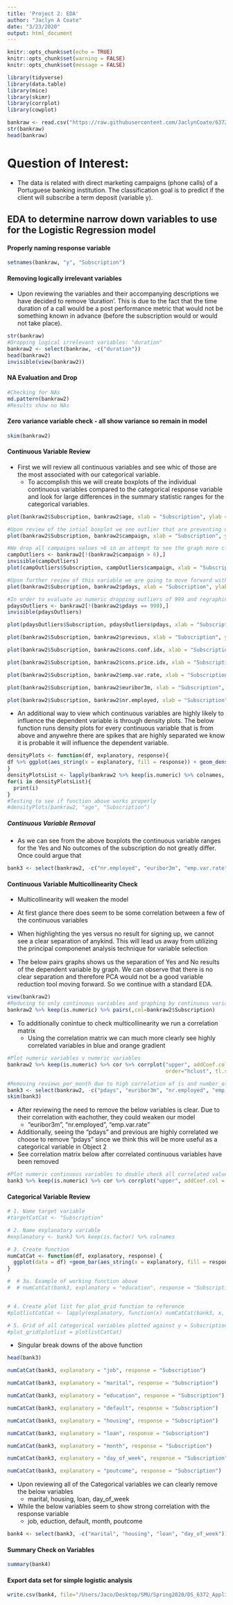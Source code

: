 ```yaml
---
title: 'Project 2: EDA'
author: "Jaclyn A Coate"
date: "3/23/2020"
output: html_document
---
```


```r
knitr::opts_chunk$set(echo = TRUE)
knitr::opts_chunk$set(warning = FALSE)
knitr::opts_chunk$set(message = FALSE)
```

```r
library(tidyverse)
library(data.table)
library(mice)
library(skimr)
library(corrplot)
library(cowplot)
```

```r
bankraw <- read.csv("https://raw.githubusercontent.com/JaclynCoate/6372_Project_2/master/Data/bank-additional-full.csv", header = TRUE, sep = ";", strip.white = TRUE)
str(bankraw)
head(bankraw)
```

# Question of Interest:
- The data is related with direct marketing campaigns (phone calls) of a Portuguese banking institution. The classification goal is to predict if the client will subscribe a term deposit (variable y).

## EDA to determine narrow down variables to use for the Logistic Regression model

#### Properly naming response variable

```r
setnames(bankraw, "y", "Subscription")
```

#### Removing logically irrelevant variables
- Upon reviewing the variables and their accompanying descriptions we have decided to remove 'duration'. This is due to the fact that the time duration of a call would be a post performance metric that would not be something known in advance (before the subscription would or would not take place). 

```r
str(bankraw)
#Dropping logical irrelevant variables: "duration"
bankraw2 <- select(bankraw, -c("duration"))
head(bankraw2)
invisible(view(bankraw2))
```

#### NA Evaluation and Drop

```r
#Checking for NAs
md.pattern(bankraw2)
#Results show no NAs
```

#### Zero variance variable check - all show variance so remain in model

```r
skim(bankraw2)
```

#### Continuous Variable Review
- First we will review all continuous variables and see whic of those are the most associated with our categorical variable.
  - To accomplish this we will create boxplots of the individual continuous variables compared to the categorical response variable and look for large differences in the summary statistic ranges for the categorical variables.

```r
plot(bankraw2$Subscription, bankraw2$age, xlab = "Subscription", ylab = "Age", title = "Subscription v Age", col=c(82,107)) 
```

```r
#Upon review of the intial boxplot we see outlier that are preventing us from seeing the actual boxplot shape and move
plot(bankraw2$Subscription, bankraw2$campaign, xlab = "Subscription", ylab = "Campaign", title = "Subscription v Campaign", col=c(82,107)) 

#We drop all campaigns values >6 in an attempt to see the graph more clearly
campOutliers <- bankraw2[!(bankraw2$campaign > 6),]
invisible(campOutliers)
plot(campOutliers$Subscription, campOutliers$campaign, xlab = "Subscription", ylab = "Campaign < 25", title = "Subscription v Campaign < 25", col=c(82,107)) 
```

```r
#Upon further review of this variable we are going to move forward with created a new variable that is 'Contacted' or 'Not Contacted' and evaluate as a categorical variable against 'Subscriptions'. This will be done in objective 1, but for now in the EDA we will leave as numeric.
plot(bankraw2$Subscription, bankraw2$pdays, xlab = "Subscription", ylab = "pdays", title = "Subscription v cons.conf.idx", col=c(82,107)) 

#In order to evaluate as numeric dropping outliers of 999 and regraphing the pdays numeric variable.
pdaysOutliers <- bankraw2[!(bankraw2$pdays == 999),]
invisible(pdaysOutliers)

plot(pdaysOutliers$Subscription, pdaysOutliers$pdays, xlab = "Subscription", ylab = "pdays", title = "Subscription v cons.conf.idx", col=c(82,107)) 
```

```r
plot(bankraw2$Subscription, bankraw2$previous, xlab = "Subscription", ylab = "cons.conf.idx", title = "Subscription v cons.conf.idx", col=c(82,107)) 
```

```r
plot(bankraw2$Subscription, bankraw2$cons.conf.idx, xlab = "Subscription", ylab = "cons.conf.idx", title = "Subscription v cons.conf.idx", col=c(82,107)) 
```

```r
plot(bankraw2$Subscription, bankraw2$cons.price.idx, xlab = "Subscription", ylab = "cons.price.idx", title = "Subscription v cons.price.idx", col=c(82,107)) 
```

```r
plot(bankraw2$Subscription, bankraw2$emp.var.rate, xlab = "Subscription", ylab = "cons.conf.idx", title = "Subscription v emp.var.rate", col=c(82,107)) 
```

```r
plot(bankraw2$Subscription, bankraw2$euribor3m, xlab = "Subscription", ylab = "euribor3m", title = "Subscription v euribor3m", col=c(82,107)) 
```

```r
plot(bankraw2$Subscription, bankraw2$nr.employed, xlab = "Subscription", ylab = "nr.employed", title = "Subscription v nr.employed", col=c(82,107)) 
```

- An additional way to view which continuous variables are highly likely to influence the dependent variable is through density plots. The below function runs density plots for every continuous variable that is from above and anywehre there are spikes that are highly separated we know it is probable it will influence the dependent variable.

```r
densityPlots <- function(df, explanatory, response){
df %>% ggplot(aes_string(x = explanatory, fill = response)) + geom_density(alpha=0.5)
}
densityPlotsList <- lapply(bankraw2 %>% keep(is.numeric) %>% colnames, function(x) densityPlots(bankraw2, x, "Subscription"))
for(i in densityPlotsList){
  print(i)
}
#Testing to see if function above works properly
#densityPlots(bankraw2, "age", "Subscription")
```

##### Continuous Variable Removal
- As we can see from the above boxplots the continuous variable ranges for the Yes and No outcomes of the subscription do not greatly differ. Once could argue that 

```r
bank3 <- select(bankraw2, -c("nr.employed", "euribor3m", "emp.var.rate", "cons.price.idx", "cons.conf.idx"))
```

#### Continuous Variable Multicollinearity Check
- Multicollinearity will weaken the model
- At first glance there does seem to be some correlation between a few of the continuous variables
- When highlighting the yes versus no result for signing up, we cannot see a clear separation of anykind. This will lead us away from utilizing the principal componenet analysis technique for variable selection

- The below pairs graphs shows us the separation of Yes and No results of the dependent variable by graph. We can observe that there is no clear separation and therefore PCA would not be a good variable reduction tool moving forward. So we continue with a standard EDA.

```r
view(bankraw2)
#Reducing to only continuous variables and graphing by continuous variables, then colored by response in order to determine if there is separation of results and the ability to utilzie PCA
bankraw2 %>% keep(is.numeric) %>% pairs(,col=bankraw2$Subscription)
```

- To additionally conintue to check multicollinearity we run a correlation matrix
  - Using the correlation matrix we can much more clearly see highly correlated variables in blue and orange gradient
  
```r
#Plot numeric variables v numeric variables
bankraw2 %>% keep(is.numeric) %>% cor %>% corrplot("upper", addCoef.col = "white", number.digits = 2, number.cex = 0.5, method="square", 
                                                   order="hclust", tl.srt=45, tl.cex = 0.8)
```

```r
#Removing reviews_per_month due to high correlation of is and number_of_reviews
bank3 <- select(bankraw2, -c("pdays", "euribor3m", "nr.employed", "emp.var.rate"))
skim(bank3)
```

- After reviewing the need to remove the below variables is clear. Due to their correlation with eachother, they could weaken our model
  - "euribor3m", "nr.employed", "emp.var.rate"
- Additionally, seeing the "pdays" and previous are highly correlated we choose to remove "pdays" since we think this will be more useful as a categorical variable in Object 2
- See correlation matrix below after correlated continuous variables have been removed

```r
#Plot numeric continuous variables to double check all correlated values have been removed
bank3 %>% keep(is.numeric) %>% cor %>% corrplot("upper", addCoef.col = "white", number.digits = 2, number.cex = 0.5, method="square", order="hclust", tl.srt=45, tl.cex = 0.8)
```

#### Categorical Variable Review

```r
# 1. Name target variable
#targetCatCat <- "Subscription"

# 2. Name explanatory variable
#explanatory <- bank3 %>% keep(is.factor) %>% colnames

# 3. Create function
numCatCat <- function(df, explanatory, response) {
  ggplot(data = df) +geom_bar(aes_string(x = explanatory, fill = response), position = "fill", alpha = 0.9) + coord_flip() #+ xlab(explanatory)
}

#  # 3a. Example of working function above
#  # numCatCat(bank3, explanatory = "education", response = "Subscription")


# 4. Create plot list for plot_grid function to reference
#plotlistCatCat <- lapply(explanatory, function(x) numCatCat(bank3, x, targetCatCat))

# 5. Grid of all categorical variables plotted against y = Subscription
#plot_grid(plotlist = plotlistCatCat)
```

- Singular break downs of the above function

```r
head(bank3)
```

```r
numCatCat(bank3, explanatory = "job", response = "Subscription")
```

```r
numCatCat(bank3, explanatory = "marital", response = "Subscription")
```

```r
numCatCat(bank3, explanatory = "education", response = "Subscription")
```

```r
numCatCat(bank3, explanatory = "default", response = "Subscription")
```

```r
numCatCat(bank3, explanatory = "housing", response = "Subscription")
```

```r
numCatCat(bank3, explanatory = "loan", response = "Subscription")
```

```r
numCatCat(bank3, explanatory = "month", response = "Subscription")
```

```r
numCatCat(bank3, explanatory = "day_of_week", response = "Subscription")
```

```r
numCatCat(bank3, explanatory = "poutcome", response = "Subscription")
```

- Upon reviewing all of the Categorical variables we can clearly remove the below variables
  - marital, housing, loan, day_of_week
- While the below variables seem to show strong correlation with the response variable
  - job, eduction, default, month, poutcome

```r
bank4 <- select(bank3, -c("marital", "housing", "loan", "day_of_week"))
```

#### Summary Check on Variables

```r
summary(bank4)
```

#### Export data set for simple logistic analysis 

```r
write.csv(bank4, file="/Users/Jaco/Desktop/SMU/Spring2020/DS_6372_Applied_Statistics/Project.2/Data/modelingdata.csv")
```